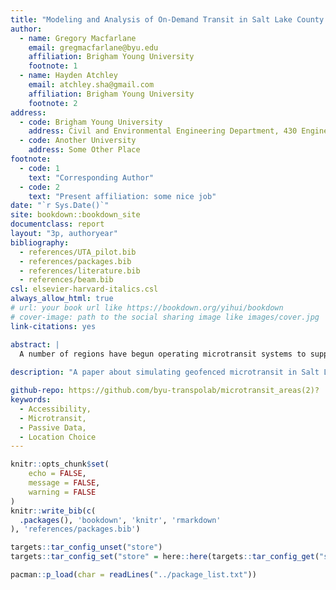 ```yaml
---
title: "Modeling and Analysis of On-Demand Transit in Salt Lake County Using BEAM"
author:
  - name: Gregory Macfarlane
    email: gregmacfarlane@byu.edu
    affiliation: Brigham Young University
    footnote: 1
  - name: Hayden Atchley
    email: atchley.sha@gmail.com
    affiliation: Brigham Young University
    footnote: 2
address:
  - code: Brigham Young University
    address: Civil and Environmental Engineering Department, 430 Engineering Building, Provo, Utah 84602
  - code: Another University
    address: Some Other Place
footnote:
  - code: 1
    text: "Corresponding Author"
  - code: 2
    text: "Present affiliation: some nice job"
date: "`r Sys.Date()`"
site: bookdown::bookdown_site
documentclass: report
layout: "3p, authoryear"
bibliography:
  - references/UTA_pilot.bib
  - references/packages.bib
  - references/literature.bib
  - references/beam.bib
csl: elsevier-harvard-italics.csl
always_allow_html: true
# url: your book url like https://bookdown.org/yihui/bookdown
# cover-image: path to the social sharing image like images/cover.jpg
link-citations: yes

abstract: |
  A number of regions have begun operating microtransit systems to support first and last mile transit access.  In this paper, we modify the ridehailing request handling algorithm in the BEAM microscopic simulation engine to accomodate geographically resetricted microstransit operations. We then examine the ridership operating characteristics for existing and proposed geofenced service regions in Salt Lake County, Utah. We find that the simulation generates realistic ridership statistics and wait times.
  
description: "A paper about simulating geofenced microtransit in Salt Lake County"

github-repo: https://github.com/byu-transpolab/microtransit_areas(2)?
keywords:
  - Accessibility,
  - Microtransit,
  - Passive Data,
  - Location Choice
---
```


```r
knitr::opts_chunk$set(
	echo = FALSE,
	message = FALSE,
	warning = FALSE
)
knitr::write_bib(c(
  .packages(), 'bookdown', 'knitr', 'rmarkdown'
), 'references/packages.bib')

targets::tar_config_unset("store")
targets::tar_config_set("store" = here::here(targets::tar_config_get("store")))

pacman::p_load(char = readLines("../package_list.txt"))
```


